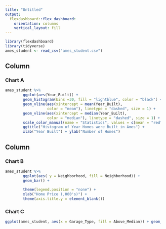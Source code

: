 ---
title: "Untitled"
output: 
  flexdashboard::flex_dashboard:
    orientation: columns
    vertical_layout: fill
---

```{r setup, include=FALSE}
library(flexdashboard)
library(tidyverse)
ames_student <- read_csv("ames_student.csv")
```

Column {data-width=650}
-----------------------------------------------------------------------

### Chart A

```{r}
ames_student %>%
        ggplot(aes(Year_Built)) +
        geom_histogram(bins =30, fill = "lightblue", color = "black") +
        geom_vline(aes(xintercept = mean(Year_Built), 
                   color = "mean"), linetype = "dashed", size = 1) +
        geom_vline(aes(xintercept = median(Year_Built), 
                   color = "median"), linetype = "dashed", size = 1) +
        scale_color_manual(name = "Statistics", values = c(mean = "red", median = "darkgreen")) +
        ggtitle("Histogram of Year Homes were Built in Ames") +
        xlab("Year Built") + ylab("Number of Homes")
```

Column {data-width=350}
-----------------------------------------------------------------------

### Chart B

```{r}
ames_student %>%
        ggplot(aes( y = Neighborhood, fill = Neighborhood)) +
        geom_bar() +
       
        theme(legend.position = "none") +
        xlab("Home Price (,000's)") +
        theme(axis.title.y = element_blank())


```

### Chart C

```{r}
ggplot(ames_student, aes(x = Garage_Type, fill = Above_Median)) + geom_bar(position = "fill")

```
